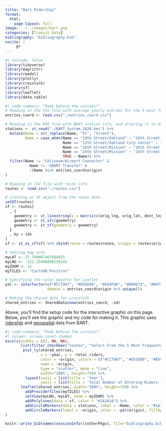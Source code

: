 ```yaml
---
title: "Bart Ridership"
format: 
  html: 
    page-layout: full
image: ../../images/bart.png
categories: [Transit Data]
bibliography: "bibliography.bib"
nocite: |
     @*
---
```


```r
#| include: false
library(tidyverse)
library(magrittr)
library(readxl)
library(plotly)
library(crosstalk)
library(sf)
library(leaflet)
library(data.table)
```

```r
#| code-summary: "Peek behind the curtain!"
# Reading in the CSV file with average yearly entries for the 5 most frequented stations in 2022
entries_coord <- read.csv("./entries_coord.csv")

# Reading in the KMZ file with BART station info, and altering it to match the above
stations <- st_read("./BART_System_2020.kmz") %>% 
  mutate(Name = str_replace(Name, "St", "Street"),
         Name = case_when(Name == "19th Street/Oakland" ~ "19th Street Oakland",
                          Name == "12th Street/Oakland City Center" ~ "12th Street Oakland City Center",
                          Name == "16th Street/Mission" ~ "16th Street Mission",
                          Name == "24th Street/Mission" ~ "24th Street Mission",
                          TRUE ~ Name)) %>%
  filter(Name != "Coliseum/Airport Connector" & 
           Name != "eBART Transfer" &
           !(Name %in% entries_coord$origin)
)

# Reading in CSV file with route info
routes <- read.csv("./routes.csv")

# Creating an SF object from the route data
setDT(routes)
sf <- routes[
  , {
    geometry <- st_linestring(x = matrix(c(orig_lng, orig_lat, dest_lng, dest_lat), ncol = 2, byrow = T))
    geometry <- st_sfc(geometry)
    geometry <- st_sf(geometry = geometry)
  }
  , by = idx
]
sf <- st_as_sf(sf) %>% cbind(route = routes$route, origin = routes$origin, destination = routes$destination)

# Setting map info
myLAT <- 37.799087467604025
myLNG <- -122.35496898239143
myZOOM <- 12
myTILES <- "CartoDB.Positron"

# Specifying the color palette for Leaflet
pal <- colorFactor(c("#CC79A7", "#D55E00", "#E69F00", "#009E73", "#0072B2"), 
                   domain = entries_coord$origin %>% unique())

# Making the shared data for crosstalk
shared_entries <- SharedData$new(entries_coord, ~id)
```

Above, you'll find the setup code for the interactive graphic on this page. Below, you'll see the graphic and my code for making it. This graphic uses [ridership](https://www.bart.gov/about/reports/ridership) and [geospatial](https://www.bart.gov/schedules/developers/geo) data from BART.

```r
#| code-summary: "Peek behind the curtain!"
#| column: screen-inset-shaded
bscols(widths = c(2, NA, NA),
       list(filter_checkbox("routes", "Select From the 5 Most Frequented Origin Stations", shared_entries, ~origin)),
        plot_ly(shared_entries, 
                x = ~year, y = ~total_riders, 
                color = ~origin, colors = c("#CC79A7", "#D55E00", "#E69F00", "#009E73", "#0072B2"), 
                name = ~origin, 
                type = "scatter", mode = "line",
                width="100%", height=750) %>%
         layout(xaxis = list(title = 'Year'),
                yaxis = list(title = 'Total Number of Entering Riders')),
       leaflet(shared_entries, width="100%", height=750) %>% 
         addProviderTiles(myTILES) %>%
         setView(myLNG, myLAT, zoom = myZOOM) %>%
         addPolylines(data = sf, color = "#1A1A1A") %>%
         addCircleMarkers(data = stations, label = ~Name, color = "#1A1A1A", fillOpacity = 0.7) %>%
         addCircleMarkers(label = ~origin, color = ~pal(origin), fillOpacity = 0.5)
)
```

```r
knitr::write_bib(names(sessionInfo()$otherPkgs), file="bibliography.bib")
```
